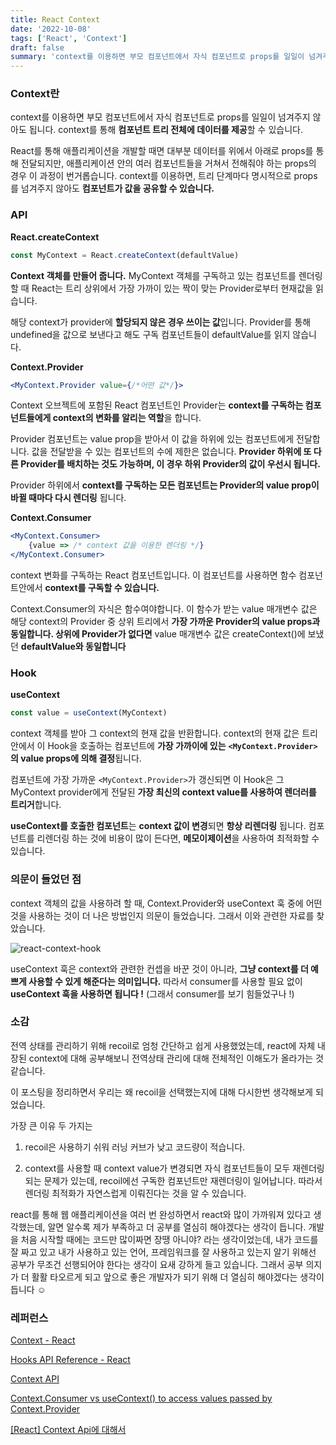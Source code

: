 ```yaml
---
title: React Context
date: '2022-10-08'
tags: ['React', 'Context']
draft: false
summary: 'context를 이용하면 부모 컴포넌트에서 자식 컴포넌트로 props를 일일이 넘겨주지 않아도 됩니다. context를 통해 컴포넌트 트리 전체에 데이터를 제공할 수 있습니다.'
---
```


### Context란

context를 이용하면 부모 컴포넌트에서 자식 컴포넌트로 props를 일일이 넘겨주지 않아도 됩니다. context를 통해 **컴포넌트 트리 전체에 데이터를 제공**할 수 있습니다.

React를 통해 애플리케이션을 개발할 때면 대부분 데이터를 위에서 아래로 props를 통해 전달되지만, 애플리케이션 안의 여러 컴포넌트들을 거쳐서 전해줘야 하는 props의 경우 이 과정이 번거롭습니다. context를 이용하면, 트리 단계마다 명시적으로 props를 넘겨주지 않아도 **컴포넌트가 값을 공유할 수 있습니다.**

### API

**React.createContext**

```jsx
const MyContext = React.createContext(defaultValue)
```

**Context 객체를 만들어 줍니다.** MyContext 객체를 구독하고 있는 컴포넌트를 렌더링할 때 React는 트리 상위에서 가장 가까이 있는 짝이 맞는 Provider로부터 현재값을 읽습니다.

해당 context가 provider에 **할당되지 않은 경우 쓰이는 값**입니다. Provider를 통해 undefined을 값으로 보낸다고 해도 구독 컴포넌트들이 defaultValue를 읽지 않습니다.

**Context.Provider**

```jsx
<MyContext.Provider value={/*어떤 값*/}>
```

Context 오브젝트에 포함된 React 컴포넌트인 Provider는 **context를 구독하는 컴포넌트들에게 context의 변화를 알리는 역할**을 합니다.

Provider 컴포넌트는 value prop을 받아서 이 값을 하위에 있는 컴포넌트에게 전달합니다. 값을 전달받을 수 있는 컴포넌트의 수에 제한은 없습니다. **Provider 하위에 또 다른 Provider를 배치하는 것도 가능하며, 이 경우 하위 Provider의 값이 우선시 됩니다.**

Provider 하위에서 **context를 구독하는 모든 컴포넌트는 Provider의 value prop이 바뀔 때마다 다시 렌더링** 됩니다.

**Context.Consumer**

```jsx
<MyContext.Consumer>
	{value => /* context 값을 이용한 렌더링 */}
</MyContext.Consumer>
```

context 변화를 구독하는 React 컴포넌트입니다. 이 컴포넌트를 사용하면 함수 컴포넌트안에서 **context를 구독할 수 있습니다.**

Context.Consumer의 자식은 함수여야합니다. 이 함수가 받는 value 매개변수 값은 해당 context의 Provider 중 상위 트리에서 **가장 가까운 Provider의 value props과 동일합니다. 상위에 Provider가 없다면** value 매개변수 값은 createContext()에 보냈던 **defaultValue와 동일합니다**

### Hook

**useContext**

```jsx
const value = useContext(MyContext)
```

context 객체를 받아 그 context의 현재 값을 반환합니다. context의 현재 값은 트리 안에서 이 Hook을 호출하는 컴포넌트에 **가장 가까이에 있는** **`<MyContext.Provider>`의 value props에 의해 결정**됩니다.

컴포넌트에 가장 가까운 `<MyContext.Provider>`가 갱신되면 이 Hook은 그 MyContext provider에게 전달된 **가장 최신의 context value를 사용하여 렌더러를 트리거**합니다.

**useContext를 호출한 컴포넌트**는 **context 값이 변경**되면 **항상 리렌더링** 됩니다. 컴포넌트를 리렌더링 하는 것에 비용이 많이 든다면, **메모이제이션**을 사용하여 최적화할 수 있습니다.

### 의문이 들었던 점

context 객체의 값을 사용하려 할 때, Context.Provider와 useContext 훅 중에 어떤 것을 사용하는 것이 더 나은 방법인지 의문이 들었습니다. 그래서 이와 관련한 자료를 찾았습니다.

![react-context-hook](/static/images/react-context-hook.png)

useContext 훅은 context와 관련한 컨셉을 바꾼 것이 아니라, **그냥 context를 더 예쁘게 사용할 수 있게 해준다는 의미입니다.** 따라서 consumer를 사용할 필요 없이 **useContext 훅을 사용하면 됩니다 !** (그래서 consumer를 보기 힘들었구나 !)

### 소감

전역 상태를 관리하기 위해 recoil로 엄청 간단하고 쉽게 사용했었는데, react에 자체 내장된 context에 대해 공부해보니 전역상태 관리에 대해 전체적인 이해도가 올라가는 것 같습니다.

이 포스팅을 정리하면서 우리는 왜 recoil을 선택했는지에 대해 다시한번 생각해보게 되었습니다.

가장 큰 이유 두 가지는

1. recoil은 사용하기 쉬워 러닝 커브가 낮고 코드량이 적습니다.

2. context를 사용할 때 context value가 변경되면 자식 컴포넌트들이 모두 재렌더링 되는 문제가 있는데, recoil에선 구독한 컴포넌트만 재렌더링이 일어납니다. 따라서 렌더링 최적화가 자연스럽게 이뤄진다는 것을 알 수 있습니다.

react를 통해 웹 애플리케이션을 여러 번 완성하면서 react와 많이 가까워져 있다고 생각했는데, 알면 알수록 제가 부족하고 더 공부를 열심히 해야겠다는 생각이 듭니다. 개발을 처음 시작할 때에는 코드만 많이짜면 장땡 아니야? 라는 생각이었는데, 내가 코드를 잘 짜고 있고 내가 사용하고 있는 언어, 프레임워크를 잘 사용하고 있는지 알기 위해선 공부가 무조건 선행되어야 한다는 생각이 요새 강하게 들고 있습니다. 그래서 공부 의지가 더 활활 타오르게 되고 앞으로 좋은 개발자가 되기 위해 더 열심히 해야겠다는 생각이 듭니다 ☺️

### 레퍼런스

[Context - React](https://ko.reactjs.org/docs/context.html)

[Hooks API Reference - React](https://reactjs.org/docs/hooks-reference.html#usecontext)

[Context API](https://react.vlpt.us/basic/22-context-dispatch.html)

[Context.Consumer vs useContext() to access values passed by Context.Provider](https://stackoverflow.com/questions/56816374/context-consumer-vs-usecontext-to-access-values-passed-by-context-provider)

[[React] Context Api에 대해서](https://leedr0730.medium.com/react-context-api%EC%97%90-%EB%8C%80%ED%95%B4%EC%84%9C-5d2f95d67b09)
